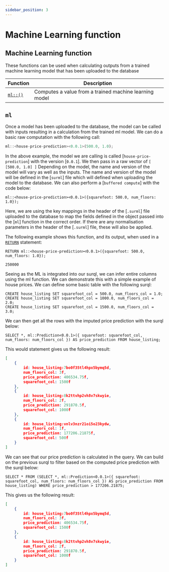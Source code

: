 ```yaml
---
sidebar_position: 3
---
```


# Machine Learning function

## Machine Learning function

These functions can be used when calculating outputs from a trained machine learning model that has
been uploaded to the database

<table>
<thead>
  <tr>
    <th>Function</th>
    <th>Description</th>
  </tr>
</thead>
<tbody>
  <tr>
    <td><a href="#count"><code>ml::<name-of-model><version>()</code></a></td>
    <td>Computes a value from a trained machine learning model</td>
  </tr>
</tbody>
</table>

## `ml`

Once a model has been uploaded to the database, the model can be called with inputs resulting in a calculation
from the trained ml model. We can do a basic raw computation with the following call:

```js title="API DEFINITION"
ml::<house-price-prediction><0.0.1>(500.0, 1.0);
```
In the above example, the model we are calling is called [`house-price-prediction`] with the version [`0.0.1`]. We
then pass in a raw vector of `[ [500.0, 1.0] ]` Depending on the model, the name and version of the model will vary as well
as the inputs. The name and version of the model will be defined in the [`surml`] file which will defined when uploading the
model to the database. We can also perform a [`buffered compute`] with the code below:

```surql title="API DEFINITION"
ml::<house-price-prediction><0.0.1>({squarefoot: 500.0, num_floors: 1.0});
```
Here, we are using the key mappings in the header of the [`.surml`] file uploaded to the database to map the fields defined
in the object passed into the [`ml`] function in the correct order. If there are any normalisation parameters in the header
of the [`.surml`] file, these will also be applied.

The following example shows this function, and its output, when used in a [`RETURN`](/docs/surrealql/statements/return) statement:

```surql 
RETURN ml::<house-price-prediction><0.0.1>({squarefoot: 500.0, num_floors: 1.0});

250000
```

Seeing as the ML is integrated into our surql, we can infer entire columns using the ml function. We can demonstrate this with a simple
example of house prices. We can define some basic table with the following surql:

```surql
CREATE house_listing SET squarefoot_col = 500.0, num_floors_col = 1.0;
CREATE house_listing SET squarefoot_col = 1000.0, num_floors_col = 2.0;
CREATE house_listing SET squarefoot_col = 1500.0, num_floors_col = 3.0;
```

We can then get all the rows with the imputed price prediction with the surql below:

```surql
SELECT *, ml::Prediction<0.0.1>({ squarefoot: squarefoot_col, num_floors: num_floors_col }) AS price_prediction FROM house_listing;
```

This would statement gives us the following result:

```json
[
	{
		id: house_listing:7bo0f35tl4hpx5bymq5d,
		num_floors_col: 3f,
		price_prediction: 406534.75f,
		squarefoot_col: 1500f
	},
	{
		id: house_listing:8k2ttvhp2vh8v7skwyie,
		num_floors_col: 2f,
		price_prediction: 291870.5f,
		squarefoot_col: 1000f
	},
	{
		id: house_listing:vnlv3nzr21oi5o23kydw,
		num_floors_col: 1f,
		price_prediction: 177206.21875f,
		squarefoot_col: 500f
	}
]
```

We can see that our price prediction is calculated in the query. We can build on the previous surql to filter based on the computed
price prediction with the surql below:

```surql
SELECT * FROM (SELECT *, ml::Prediction<0.0.1>({ squarefoot: squarefoot_col, num_floors: num_floors_col }) AS price_prediction FROM house_listing) WHERE price_prediction > 177206.21875;
```

This gives us the following result:

```json
[
	{
		id: house_listing:7bo0f35tl4hpx5bymq5d,
		num_floors_col: 3f,
		price_prediction: 406534.75f,
		squarefoot_col: 1500f
	},
	{
		id: house_listing:8k2ttvhp2vh8v7skwyie,
		num_floors_col: 2f,
		price_prediction: 291870.5f,
		squarefoot_col: 1000f
	}
]
```


<br /><br />